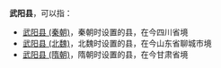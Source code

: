 '''武阳县'''，可以指：
*[[武阳县_(秦朝)|武阳县 (秦朝)]]，秦朝时设置的县，在今四川省境
*[[武阳县_(北魏)|武阳县 (北魏)]]，北魏时设置的县，在今山东省聊城市境
*[[武阳县_(隋朝)|武阳县 (隋朝)]]，隋朝时设置的县，在今甘肃省境
{{Disambig|W|Cat=三字中国县名消歧义}}